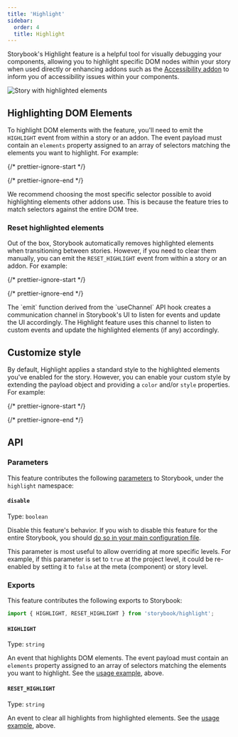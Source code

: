```yaml
---
title: 'Highlight'
sidebar:
  order: 4
  title: Highlight
---
```


Storybook's Highlight feature is a helpful tool for visually debugging your components, allowing you to highlight specific DOM nodes within your story when used directly or enhancing addons such as the [Accessibility addon](https://storybook.js.org/addons/@storybook/addon-a11y/) to inform you of accessibility issues within your components.

![Story with highlighted elements](../_assets/essentials/highlight.png)

## Highlighting DOM Elements

To highlight DOM elements with the feature, you'll need to emit the `HIGHLIGHT` event from within a story or an addon. The event payload must contain an `elements` property assigned to an array of selectors matching the elements you want to highlight. For example:

{/* prettier-ignore-start */}

<CodeSnippets path="component-story-highlight-addon.md" />

{/* prettier-ignore-end */}

<Callout variant="info" icon="💡">
  We recommend choosing the most specific selector possible to avoid highlighting elements other addons use. This is because the feature tries to match selectors against the entire DOM tree.
</Callout>

### Reset highlighted elements

Out of the box, Storybook automatically removes highlighted elements when transitioning between stories. However, if you need to clear them manually, you can emit the `RESET_HIGHLIGHT` event from within a story or an addon. For example:

{/* prettier-ignore-start */}

<CodeSnippets path="addon-highlight-reset.md" />

{/* prettier-ignore-end */}

<Callout variant="info">
  The `emit` function derived from the `useChannel` API hook creates a communication channel in Storybook's UI to listen for events and update the UI accordingly. The Highlight feature uses this channel to listen to custom events and update the highlighted elements (if any) accordingly.
</Callout>

## Customize style

By default, Highlight applies a standard style to the highlighted elements you've enabled for the story. However, you can enable your custom style by extending the payload object and providing a `color` and/or `style` properties. For example:

{/* prettier-ignore-start */}

<CodeSnippets path="highlight-addon-custom-style.md" />

{/* prettier-ignore-end */}

## API

### Parameters

This feature contributes the following [parameters](../writing-stories/parameters.mdx) to Storybook, under the `highlight` namespace:

#### `disable`

Type: `boolean`

Disable this feature's behavior. If you wish to disable this feature for the entire Storybook, you should [do so in your main configuration file](./index.mdx#disabling-features).

This parameter is most useful to allow overriding at more specific levels. For example, if this parameter is set to `true` at the project level, it could be re-enabled by setting it to `false` at the meta (component) or story level.

### Exports

This feature contributes the following exports to Storybook:

```js
import { HIGHLIGHT, RESET_HIGHLIGHT } from 'storybook/highlight';
```

#### `HIGHLIGHT`

Type: `string`

An event that highlights DOM elements. The event payload must contain an `elements` property assigned to an array of selectors matching the elements you want to highlight. See the [usage example](#highlighting-dom-elements), above.

#### `RESET_HIGHLIGHT`

Type: `string`

An event to clear all highlights from highlighted elements. See the [usage example](#reset-highlighted-elements), above.
